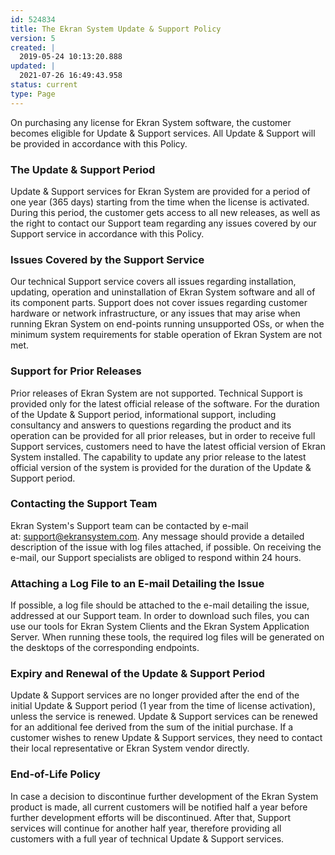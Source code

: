 ---
id: 524834
title: The Ekran System Update & Support Policy
version: 5
created: |
  2019-05-24 10:13:20.888
updated: |
  2021-07-26 16:49:43.958
status: current
type: Page
---

On purchasing any license for Ekran System software, the customer becomes eligible for Update & Support services. All Update & Support will be provided in accordance with this Policy.

### The Update & Support Period

Update & Support services for Ekran System are provided for a period of one year (365 days) starting from the time when the license is activated. During this period, the customer gets access to all new releases, as well as the right to contact our Support team regarding any issues covered by our Support service in accordance with this Policy.

### Issues Covered by the Support Service

Our technical Support service covers all issues regarding installation, updating, operation and uninstallation of Ekran System software and all of its component parts. Support does not cover issues regarding customer hardware or network infrastructure, or any issues that may arise when running Ekran System on end-points running unsupported OSs, or when the minimum system requirements for stable operation of Ekran System are not met.

### Support for Prior Releases

Prior releases of Ekran System are not supported. Technical Support is provided only for the latest official release of the software. For the duration of the Update & Support period, informational support, including consultancy and answers to questions regarding the product and its operation can be provided for all prior releases, but in order to receive full Support services, customers need to have the latest official version of Ekran System installed. The capability to update any prior release to the latest official version of the system is provided for the duration of the Update & Support period.

### Contacting the Support Team

Ekran System's Support team can be contacted by e-mail at: [support@ekransystem.com](mailto:support@ekransystem.com). Any message should provide a detailed description of the issue with log files attached, if possible. On receiving the e-mail, our Support specialists are obliged to respond within 24 hours.

### Attaching a Log File to an E-mail Detailing the Issue

If possible, a log file should be attached to the e-mail detailing the issue, addressed at our Support team. In order to download such files, you can use our tools for Ekran System Clients and the Ekran System Application Server. When running these tools, the required log files will be generated on the desktops of the corresponding endpoints.

### Expiry and Renewal of the Update & Support Period

Update & Support services are no longer provided after the end of the initial Update & Support period (1 year from the time of license activation), unless the service is renewed. Update & Support services can be renewed for an additional fee derived from the sum of the initial purchase. If a customer wishes to renew Update & Support services, they need to contact their local representative or Ekran System vendor directly.

### End-of-Life Policy

In case a decision to discontinue further development of the Ekran System product is made, all current customers will be notified half a year before further development efforts will be discontinued. After that, Support services will continue for another half year, therefore providing all customers with a full year of technical Update & Support services.

